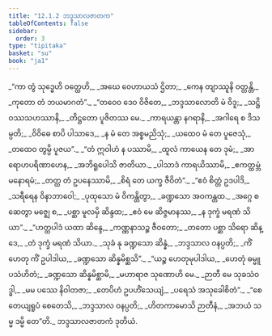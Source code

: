 ```yaml
---
title: "12.1.2 ဘဒ္ဒသာလဇာတက"
tableOfContents: false
sidebar:
  order: 3
type: "tipitaka"
basket: "su"
book: "ja1"
---
```



<DynamicBreadcrumb />

<Division number="13" book="ja1">

<Paragraph number="2252" type="verses" book="ja1">
_“ကာ တွံ သုဒ္ဓေဟိ ဝတ္ထေဟိ,_  
_အဃေ ဝေဟာယသံ ဌိတာ;_  
_ကေန တျာဿူနိ ဝတ္တန္တိ,_  
_ကုတော တံ ဘယမာဂတံ”._  

</Paragraph>

</Division>
<Division number="14" book="ja1">

<Paragraph number="2253" type="verses" book="ja1">
_“တဝေဝ ဒေဝ ဝိဇိတေ,_  
_ဘဒ္ဒသာလောတိ မံ ဝိဒူ;_  
_သဋ္ဌိ ဝဿသဟဿာနိ,_  
_တိဋ္ဌတော ပူဇိတဿ မေ._  

</Paragraph>

</Division>
<Division number="15" book="ja1">

<Paragraph number="2254" type="verses" book="ja1">
_ကာရယန္တာ နဂရာနိ,_  
_အဂါရေ စ ဒိသမ္ပတိ;_  
_ဝိဝိဓေ စာပိ ပါသာဒေ,_  
_န မံ တေ အစ္စမညိသုံ;_  
_ယထေဝ မံ တေ ပူဇေသုံ,_  
_တထေဝ တွမ္ပိ ပူဇယ”._  

</Paragraph>

</Division>
<Division number="16" book="ja1">

<Paragraph number="2255" type="verses" book="ja1">
_“တံ ဣဝါဟံ န ပဿာမိ,_  
_ထူလံ ကာယေန တေ ဒုမံ;_  
_အာရောဟပရိဏာဟေန,_  
_အဘိရူပေါသိ ဇာတိယာ._  

</Paragraph>

</Division>
<Division number="17" book="ja1">

<Paragraph number="2256" type="verses" book="ja1">
_ပါသာဒံ ကာရယိဿာမိ,_  
_ဧကတ္ထမ္ဘံ မနောရမံ;_  
_တတ္ထ တံ ဥပနေဿာမိ,_  
_စိရံ တေ ယက္ခ ဇီဝိတံ”._  

</Paragraph>

</Division>
<Division number="18" book="ja1">

<Paragraph number="2257" type="verses" book="ja1">
_“ဧဝံ စိတ္တံ ဥဒပါဒိ,_  
_သရီရေန ဝိနာဘာဝေါ;_  
_ပုထုသော မံ ဝိကန္တိတွာ,_  
_ခဏ္ဍသော အဝကန္တထ._  

</Paragraph>

</Division>
<Division number="19" book="ja1">

<Paragraph number="2258" type="verses" book="ja1">
_အဂ္ဂေ စ ဆေတွာ မဇ္ဈေ စ,_  
_ပစ္ဆာ မူလမှိ ဆိန္ဒထ;_  
_ဧဝံ မေ ဆိဇ္ဇမာနဿ,_  
_န ဒုက္ခံ မရဏံ သိယာ”._  

</Paragraph>

</Division>
<Division number="20" book="ja1">

<Paragraph number="2259" type="verses" book="ja1">
_“ဟတ္ထပါဒံ ယထာ ဆိန္ဒေ,_  
_ကဏ္ဏနာသဉ္စ ဇီဝတော;_  
_တတော ပစ္ဆာ သိရော ဆိန္ဒေ,_  
_တံ ဒုက္ခံ မရဏံ သိယာ._  

</Paragraph>

</Division>
<Division number="21" book="ja1">

<Paragraph number="2260" type="verses" book="ja1">
_သုခံ နု ခဏ္ဍသော ဆိန္နံ,_  
_ဘဒ္ဒသာလ ဝနပ္ပတိ;_  
_ကိံဟေတု ကိံ ဥပါဒါယ,_  
_ခဏ္ဍသော ဆိန္နမိစ္ဆသိ”._  

</Paragraph>

</Division>
<Division number="22" book="ja1">

<Paragraph number="2261" type="verses" book="ja1">
_“ယဉ္စ ဟေတုမုပါဒါယ,_  
_ဟေတုံ ဓမ္မူပသံဟိတံ;_  
_ခဏ္ဍသော ဆိန္နမိစ္ဆာမိ,_  
_မဟာရာဇ သုဏောဟိ မေ._  

</Paragraph>

</Division>
<Division number="23" book="ja1">

<Paragraph number="2262" type="verses" book="ja1">
_ဉာတီ မေ သုခသံဝဒ္ဓါ,_  
_မမ ပဿေ နိဝါတဇာ;_  
_တေပိဟံ ဥပဟိံသေယျံ,_  
_ပရေသံ အသုခေါစိတံ”._  

</Paragraph>

</Division>
<Division number="24" book="ja1">

<Paragraph number="2263" type="verses" book="ja1">
_“စေတေယျရူပံ စေတေသိ,_  
_ဘဒ္ဒသာလ ဝနပ္ပတိ;_  
_ဟိတကာမောသိ ဉာတီနံ,_  
_အဘယံ သမ္မ ဒမ္မိ တေ”တိ._  


</Paragraph>
</Division>

<Paragraph number="2264" type="center" book="ja1">
ဘဒ္ဒသာလဇာတကံ ဒုတိယံ.
</Paragraph>